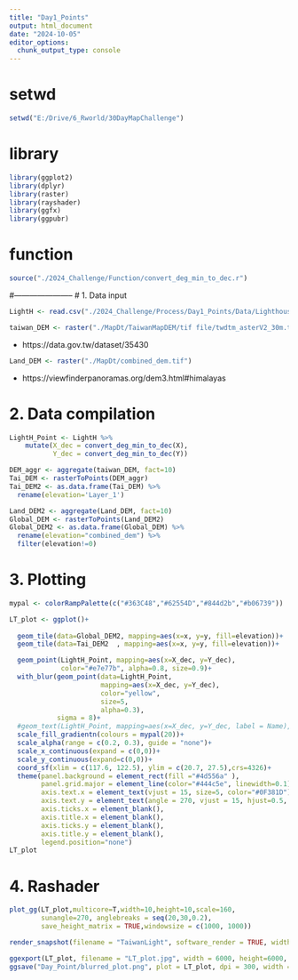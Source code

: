 ```yaml
---
title: "Day1_Points"
output: html_document
date: "2024-10-05"
editor_options: 
  chunk_output_type: console
---
```

# setwd
```r
setwd("E:/Drive/6_Rworld/30DayMapChallenge")

```

# library
```r
library(ggplot2)
library(dplyr)
library(raster)
library(rayshader)
library(ggfx)
library(ggpubr)
```

# function
```r
source("./2024_Challenge/Function/convert_deg_min_to_dec.r")

```

#-----------------------
# 1. Data input
```r
LightH <- read.csv("./2024_Challenge/Process/Day1_Points/Data/Lighthouse_point.csv")

```

```r
taiwan_DEM <- raster("./MapDt/TaiwanMapDEM/tif file/twdtm_asterV2_30m.tif" )
```
* https://data.gov.tw/dataset/35430

```r
Land_DEM <- raster("./MapDt/combined_dem.tif")

```
* https://viewfinderpanoramas.org/dem3.html#himalayas

# 2. Data compilation
```r
LightH_Point <- LightH %>%
    mutate(X_dec = convert_deg_min_to_dec(X),
           Y_dec = convert_deg_min_to_dec(Y))

```

```r
DEM_aggr <- aggregate(taiwan_DEM, fact=10)
Tai_DEM <- rasterToPoints(DEM_aggr)
Tai_DEM2 <- as.data.frame(Tai_DEM) %>%
  rename(elevation='Layer_1')
```

```r
Land_DEM2 <- aggregate(Land_DEM, fact=10)
Global_DEM <- rasterToPoints(Land_DEM2) 
Global_DEM2 <- as.data.frame(Global_DEM) %>%
  rename(elevation="combined_dem") %>%
  filter(elevation!=0)
```


# 3. Plotting
```r
mypal <- colorRampPalette(c("#363C48","#62554D","#844d2b","#b06739"))

LT_plot <- ggplot()+  
  
  geom_tile(data=Global_DEM2, mapping=aes(x=x, y=y, fill=elevation))+
  geom_tile(data=Tai_DEM2  , mapping=aes(x=x, y=y, fill=elevation))+

  geom_point(LightH_Point, mapping=aes(x=X_dec, y=Y_dec), 
             color="#e7e77b", alpha=0.8, size=0.9)+
  with_blur(geom_point(data=LightH_Point, 
                       mapping=aes(x=X_dec, y=Y_dec), 
                       color="yellow", 
                       size=5, 
                       alpha=0.3), 
            sigma = 8)+
  #geom_text(LightH_Point, mapping=aes(x=X_dec, y=Y_dec, label = Name), size=1.0)+
  scale_fill_gradientn(colours = mypal(20))+
  scale_alpha(range = c(0.2, 0.3), guide = "none")+
  scale_x_continuous(expand = c(0,0))+
  scale_y_continuous(expand=c(0,0))+
  coord_sf(xlim = c(117.6, 122.5), ylim = c(20.7, 27.5),crs=4326)+
  theme(panel.background = element_rect(fill ="#4d556a" ), 
        panel.grid.major = element_line(color="#444c5e", linewidth=0.1),
        axis.text.x = element_text(vjust = 15, size=5, color="#0F381D"),
        axis.text.y = element_text(angle = 270, vjust = 15, hjust=0.5, size=5, color="#0F381D"),
        axis.ticks.x = element_blank(),
        axis.title.x = element_blank(),
        axis.ticks.y = element_blank(),
        axis.title.y = element_blank(),
        legend.position="none")
LT_plot
```

# 4. Rashader
```r
plot_gg(LT_plot,multicore=T,width=10,height=10,scale=160,
        sunangle=270, anglebreaks = seq(20,30,0.2),
        save_height_matrix = TRUE,windowsize = c(1000, 1000))

render_snapshot(filename = "TaiwanLight", software_render = TRUE, width = 5060, height =5000)


```


```r
ggexport(LT_plot, filename = "LT_plot.jpg", width = 6000, height=6000, res=800)
ggsave("Day_Point/blurred_plot.png", plot = LT_plot, dpi = 300, width = 8, height = 6)
```

